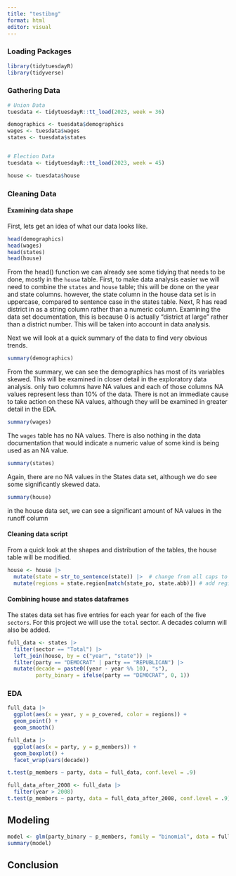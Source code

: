 ```yaml
---
title: "testibng"
format: html
editor: visual
---
```


### Loading Packages

```r
library(tidytuesdayR)
library(tidyverse)
```

### Gathering Data

```r
# Union Data
tuesdata <- tidytuesdayR::tt_load(2023, week = 36)

demographics <- tuesdata$demographics
wages <- tuesdata$wages
states <- tuesdata$states


# Election Data
tuesdata <- tidytuesdayR::tt_load(2023, week = 45)

house <- tuesdata$house
```

### Cleaning Data

#### Examining data shape

First, lets get an idea of what our data looks like.

```r
head(demographics)
head(wages)
head(states)
head(house)
```

From the head() function we can already see some tidying that needs to be done, mostly in the `house` table. First, to make data analysis easier we will need to combine the `states` and `house` table; this will be done on the year and state columns. however, the state column in the house data set is in uppercase, compared to sentence case in the states table. Next, R has read district in as a string column rather than a numeric column. Examining the data set documentation, this is because 0 is actually "district at large" rather than a district number. This will be taken into account in data analysis.

Next we will look at a quick summary of the data to find very obvious trends.

```r
summary(demographics)
```
From the summary, we can see the demographics has most of its variables skewed. This will be examined in closer detail in the exploratory data analysis. only two columns have NA values and each of those columns NA values represent less than 10% of the data. There is not an immediate cause to take action on these NA values, although they will be examined in greater detail in the EDA.

```r
summary(wages)
```
The `wages` table has no NA values. There is also nothing in the data documentation that would indicate a numeric value of some kind is being used as an NA value.

```r
summary(states)
```
Again, there are no NA values in the States data set, although we do see some significantly skewed data.

```r
summary(house)
```

in the house data set, we can see a significant amount of NA values in the runoff column




#### Cleaning data script

From a quick look at the shapes and distribution of the tables, the house table will be modified.

```r
house <- house |>
  mutate(state = str_to_sentence(state)) |>  # change from all caps to sentence case
  mutate(regions = state.region[match(state_po, state.abb)]) # add regions 
```

#### Combining house and states dataframes
The states data set has five entries for each year for each of the five `sectors`. For this project we will use the `total` sector. A decades column will also be added.

```r
full_data <- states |> 
  filter(sector == "Total") |> 
  left_join(house, by = c("year", "state")) |> 
  filter(party == "DEMOCRAT" | party == "REPUBLICAN") |> 
  mutate(decade = paste0((year - year %% 10), "s"),
         party_binary = ifelse(party == "DEMOCRAT", 0, 1)) 
```


### EDA

```r
full_data |> 
  ggplot(aes(x = year, y = p_covered, color = regions)) +
  geom_point() +
  geom_smooth()
```


```r
full_data |> 
  ggplot(aes(x = party, y = p_members)) +
  geom_boxplot() +
  facet_wrap(vars(decade))
```

```r
t.test(p_members ~ party, data = full_data, conf.level = .9)
```
```r
full_data_after_2008 <- full_data |> 
  filter(year > 2008)
t.test(p_members ~ party, data = full_data_after_2008, conf.level = .9)
```
## Modeling
```r
model <- glm(party_binary ~ p_members, family = "binomial", data = full_data)
summary(model)
```

## Conclusion
